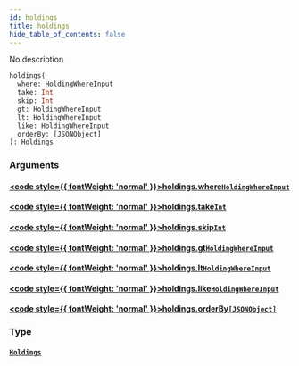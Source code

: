 ```yaml
---
id: holdings
title: holdings
hide_table_of_contents: false
---
```








No description

```graphql
holdings(
  where: HoldingWhereInput
  take: Int
  skip: Int
  gt: HoldingWhereInput
  lt: HoldingWhereInput
  like: HoldingWhereInput
  orderBy: [JSONObject]
): Holdings
```


### Arguments

#### [<code style={{ fontWeight: 'normal' }}>holdings.<b>where</b></code>](#)<Bullet />[`HoldingWhereInput`](/docs/api/inputs/holding-where-input) <Badge class="secondary" text="input"/>
> 
> 

#### [<code style={{ fontWeight: 'normal' }}>holdings.<b>take</b></code>](#)<Bullet />[`Int`](/docs/api/scalars/int) <Badge class="secondary" text="scalar"/>
> 
> 

#### [<code style={{ fontWeight: 'normal' }}>holdings.<b>skip</b></code>](#)<Bullet />[`Int`](/docs/api/scalars/int) <Badge class="secondary" text="scalar"/>
> 
> 

#### [<code style={{ fontWeight: 'normal' }}>holdings.<b>gt</b></code>](#)<Bullet />[`HoldingWhereInput`](/docs/api/inputs/holding-where-input) <Badge class="secondary" text="input"/>
> 
> 

#### [<code style={{ fontWeight: 'normal' }}>holdings.<b>lt</b></code>](#)<Bullet />[`HoldingWhereInput`](/docs/api/inputs/holding-where-input) <Badge class="secondary" text="input"/>
> 
> 

#### [<code style={{ fontWeight: 'normal' }}>holdings.<b>like</b></code>](#)<Bullet />[`HoldingWhereInput`](/docs/api/inputs/holding-where-input) <Badge class="secondary" text="input"/>
> 
> 

#### [<code style={{ fontWeight: 'normal' }}>holdings.<b>orderBy</b></code>](#)<Bullet />[`[JSONObject]`](/docs/api/scalars/jsonobject) <Badge class="secondary" text="list"/> <Badge class="secondary" text="scalar"/>
> 
> 

### Type

#### [`Holdings`](/docs/api/objects/holdings) <Badge class="secondary" text="object"/>
> 
> 





